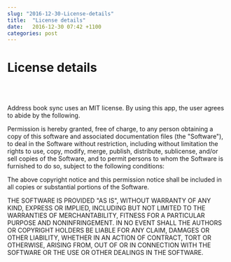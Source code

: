 ```yaml
---
slug: "2016-12-30-License-details"
title:  "License details"
date:   2016-12-30 07:42 +1100
categories: post
---
```


<div className="blogText">

# License details
<br/>
<br/>

Address book sync uses an MIT license. By using this app, the user agrees to abide by the following.

Permission is hereby granted, free of charge, to any person obtaining a copy of this software and associated documentation files (the "Software"), to deal in the Software without restriction, including without limitation the rights to use, copy, modify, merge, publish, distribute, sublicense, and/or sell copies of the Software, and to permit persons to whom the Software is furnished to do so, subject to the following conditions:

The above copyright notice and this permission notice shall be included in all copies or substantial portions of the Software.

THE SOFTWARE IS PROVIDED "AS IS", WITHOUT WARRANTY OF ANY KIND, EXPRESS OR IMPLIED, INCLUDING BUT NOT LIMITED TO THE WARRANTIES OF MERCHANTABILITY, FITNESS FOR A PARTICULAR PURPOSE AND NONINFRINGEMENT. IN NO EVENT SHALL THE AUTHORS OR COPYRIGHT HOLDERS BE LIABLE FOR ANY CLAIM, DAMAGES OR OTHER LIABILITY, WHETHER IN AN ACTION OF CONTRACT, TORT OR OTHERWISE, ARISING FROM, OUT OF OR IN CONNECTION WITH THE SOFTWARE OR THE USE OR OTHER DEALINGS IN THE SOFTWARE.

</div>